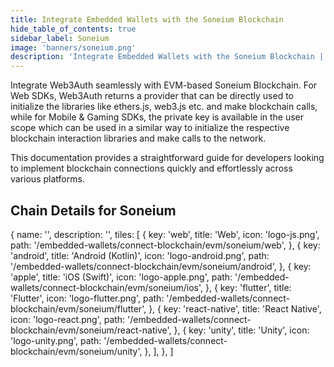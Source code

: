 ```yaml
---
title: Integrate Embedded Wallets with the Soneium Blockchain
hide_table_of_contents: true
sidebar_label: Soneium
image: 'banners/soneium.png'
description: 'Integrate Embedded Wallets with the Soneium Blockchain | Embedded Wallets'
---
```



<SEO
  title="Integrate Embedded Wallets with the Soneium Blockchain"
  description="Integrate Embedded Wallets with the Soneium Blockchain | Embedded Wallets"
  image="https://web3auth.io/docs/banners/soneium.png"
  slug="/embedded-wallets/connect-blockchain/evm/soneium"
/>

Integrate Web3Auth seamlessly with EVM-based Soneium Blockchain. For Web SDKs, Web3Auth returns a provider that can be directly used to initialize the libraries like ethers.js, web3.js etc. and make blockchain calls, while for Mobile & Gaming SDKs, the private key is available in the user scope which can be used in a similar way to initialize the respective blockchain interaction libraries and make calls to the network.

This documentation provides a straightforward guide for developers looking to implement blockchain connections quickly and effortlessly across various platforms.

## Chain Details for Soneium

<ChainDetailsSoneium />

  {
    name: '',
    description: '',
    tiles: [
      {
        key: 'web',
        title: 'Web',
        icon: 'logo-js.png',
        path: '/embedded-wallets/connect-blockchain/evm/soneium/web',
      },
      {
        key: 'android',
        title: 'Android (Kotlin)',
        icon: 'logo-android.png',
        path: '/embedded-wallets/connect-blockchain/evm/soneium/android',
      },
      {
        key: 'apple',
        title: 'iOS (Swift)',
        icon: 'logo-apple.png',
        path: '/embedded-wallets/connect-blockchain/evm/soneium/ios',
      },
      {
        key: 'flutter',
        title: 'Flutter',
        icon: 'logo-flutter.png',
        path: '/embedded-wallets/connect-blockchain/evm/soneium/flutter',
      },
      {
        key: 'react-native',
        title: 'React Native',
        icon: 'logo-react.png',
        path: '/embedded-wallets/connect-blockchain/evm/soneium/react-native',
      },
      {
        key: 'unity',
        title: 'Unity',
        icon: 'logo-unity.png',
        path: '/embedded-wallets/connect-blockchain/evm/soneium/unity',
      },
    ],
  },
]

<Tiles tileGroups={Soneium} />
